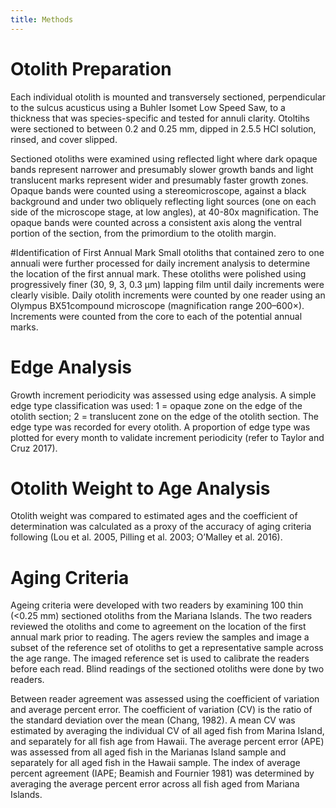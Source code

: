 ```yaml
---
title: Methods
---
```


# Otolith Preparation
Each individual otolith is mounted and transversely sectioned, perpendicular to the sulcus acusticus using a Buhler Isomet Low Speed Saw, to a thickness that was species-specific and tested for annuli clarity.  Otoltihs were sectioned to between 0.2 and 0.25 mm, dipped in 2.5.5 HCl solution, rinsed, and cover slipped.

Sectioned otoliths were examined using reflected light where dark opaque bands represent narrower and presumably slower growth bands and light translucent marks represent wider and presumably faster growth zones. Opaque bands were counted using a stereomicroscope, against a black background and under two obliquely reflecting light sources (one on each side of the microscope stage, at low angles), at 40-80x magnification. The opaque bands were counted across a consistent axis along the ventral portion of the section, from the primordium to the otolith margin. 

#Identification of First Annual Mark
Small otoliths that contained zero to one annuali were further processed for daily increment analysis to determine the location of the first annual mark. These otoliths were polished using progressively finer (30, 9, 3, 0.3 µm) lapping film until daily increments were clearly visible. Daily otolith increments were counted by one reader using an Olympus BX51compound microscope (magnification range 200–600×). Increments were counted from the core to each of the potential annual marks. 

# Edge Analysis
Growth increment periodicity was assessed using edge analysis. A simple edge type classification was used: 1 = opaque zone on the edge of the otolith section; 2 = translucent zone on the edge of the otolith section. The edge type was recorded for every otolith. A proportion of edge type was plotted for every month to validate increment periodicity (refer to Taylor and Cruz 2017).

# Otolith Weight to Age Analysis
Otolith weight was compared to estimated ages and the coefficient of determination was calculated as a proxy of the accuracy of aging criteria following (Lou et al. 2005, Pilling et al. 2003; O’Malley et al. 2016).

# Aging Criteria
Ageing criteria were developed with two readers by examining 100 thin (<0.25 mm) sectioned otoliths from the Mariana Islands. The two readers reviewed the otoliths and come to agreement on the location of the first annual mark prior to reading. The agers review the samples and image a subset of the reference set of otoliths to get a representative sample across the age range. The imaged reference set is used to calibrate the readers before each read. Blind readings of the sectioned otoliths were done by two readers. 

Between reader agreement was assessed using the coefficient of variation and average percent error. The coefficient of variation (CV) is the ratio of the standard deviation over the mean (Chang, 1982). A mean CV was estimated by averaging the individual CV of all aged fish from Marina Island, and separately for all fish age from Hawaii. The average percent error (APE) was assessed from all aged fish in the Marianas Island sample and separately for all aged fish in the Hawaii sample. The index of average percent agreement (IAPE; Beamish and Fournier 1981) was determined by averaging the average percent error across all fish aged from Mariana Islands.





